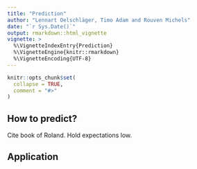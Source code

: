 ```yaml
---
title: "Prediction"
author: "Lennart Oelschläger, Timo Adam and Rouven Michels"
date: "`r Sys.Date()`"
output: rmarkdown::html_vignette
vignette: >
  %\VignetteIndexEntry{Prediction}
  %\VignetteEngine{knitr::rmarkdown}
  %\VignetteEncoding{UTF-8}
---
```


<!-- 
Assignee: Lennart
Purpose: using (H)HMMs for predictions, application in fHMM
--> 

```r
knitr::opts_chunk$set(
  collapse = TRUE,
  comment = "#>"
)
```

## How to predict?

Cite book of Roland. Hold expectations low.

## Application
